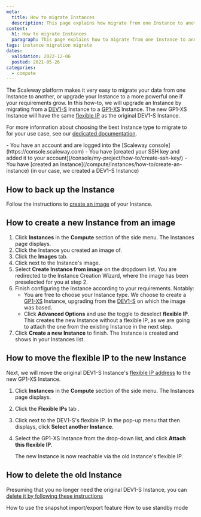 ```yaml
---
meta:
  title: How to migrate Instances
  description: This page explains how migrate from one Instance to another
content:
  h1: How to migrate Instances
  paragraph: This page explains how to migrate from one Instance to another
tags: instance migration migrate 
dates:
  validation: 2022-12-06
  posted: 2021-05-26 
categories:
  - compute
---
```


The Scaleway platform makes it very easy to migrate your data from one Instance to another, or upgrade your Instance to a more powerful one if your requirements grow. In this how-to, we will upgrade an Instance by migrating from a [DEV1-S](/compute/instances/concepts/#development-instance) Instance to a [GP1-XS](/compute/instances/concepts/#general-purpose-instance) Instance. The new GP1-XS Instance will have the same [flexible IP](/compute/instances/concepts/#flexible-ip) as the original DEV1-S Instance.

For more information about choosing the best Instance type to migrate to for your use case, see our [dedicated documentation](/compute/instances/reference-content/choosing-instance-type/).

<Macro id="iam-requirements" />

<Message type="requirement">
  - You have an account and are logged into the [Scaleway console](https://console.scaleway.com)
  - You have [created your SSH key and added it to your account](/console/my-project/how-to/create-ssh-key/)
  - You have [created an Instance](/compute/instances/how-to/create-an-instance) (in our case, we created a DEV1-S Instance)
</Message>

## How to back up the Instance

Follow the instructions to [create an image](/compute/instances/how-to/create-a-backup/#how-to-create-an-image) of your Instance.

## How to create a new Instance from an image 

1. Click **Instances** in the **Compute** section of the side menu. The Instances page displays.
2. Click the Instance you created an image of.
3. Click the **Images** tab.
4. Click <Icon name="more" /> next to the Instance's image.
    <Lightbox src="scaleway-image-create-from-tab.webp" alt="" />
5. Select **Create Instance from image** on the dropdown list. You are redirected to the Instance Creation Wizard, where the image has been preselected for you at step 2.
6. Finish configuring the Instance according to your requirements. Notably:
    - You are free to choose your Instance type. We choose to create a [GP1-XS](/compute/instances/concepts/#general-purpose-instance) Instance, upgrading from the [DEV1-S](/compute/instances/concepts/#development-instance) on which the image was based.
    - Click **Advanced Options** and use the <Icon name="toggle" /> toggle to deselect **flexible IP**. This creates the new Instance without a flexible IP, as we are going to attach the one from the existing Instance in the next step.
    <Lightbox src="scaleway-toggle-flexip.webp" alt="" />
7. Click **Create a new Instance** to finish. The Instance is created and shows in your Instances list.

## How to move the flexible IP to the new Instance

Next, we will move the original DEV1-S Instance's [flexible IP address](/compute/instances/concepts/#flexible-ip) to the new GP1-XS Instance. 

1. Click **Instances** in the **Compute** section of the side menu. The Instances page displays.
2. Click the **Flexible IPs** tab .
3. Click <Icon name="more" /> next to the DEV1-S's flexible IP. In the pop-up menu that then displays, click **Select another Instance**.
    <Lightbox src="scaleway-attach-flexip.webp" alt="" />
4. Select the GP1-XS Instance from the drop-down list, and click **Attach this flexible IP**.

    The new Instance is now reachable via the old Instance's flexible IP.

## How to delete the old Instance

Presuming that you no longer need the original DEV1-S Instance, you can [delete it by following these instructions](/compute/instances/how-to/delete-instance)


<Navigation title="See Also">
  <PreviousButton to="/compute/instances/how-to/snapshot-import-export-feature/">How to use the snapshot import/export feature</PreviousButton>
  <NextButton to="/compute/instances/how-to/use-standby-mode/">How to use standby mode</NextButton>
</Navigation>

